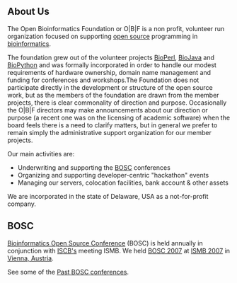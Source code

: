 ==About Us==

The Open Bioinformatics Foundation or O|B|F is a non profit, volunteer run organization focused on supporting [[wp:open source|open source]] programming in [[wp:bioinformatics|bioinformatics]].

The foundation grew out of the volunteer projects [[BioPerl]], [[BioJava]] and [[BioPython]] and was formally incorporated in order to handle our modest requirements of hardware ownership, domain name management and funding for conferences and workshops.The Foundation does not participate directly in the development or structure of the open source work, but as the members of the foundation are drawn from the member projects, there is clear commonality of direction and purpose. Occasionally the O|B|F directors may make announcements about our direction or purpose (a recent one was on the licensing of academic software) when the board feels there is a need to clarify matters, but in general we prefer to remain simply the administrative support organization for our member projects.

Our main activities are:

* Underwriting and supporting the [[BOSC]] conferences
* Organizing and supporting developer-centric "hackathon" events
* Managing our servers, colocation facilities, bank account & other assets

We are incorporated in the state of Delaware, USA as a not-for-profit company.

==BOSC==
[[BOSC|Bioinformatics Open Source Conference]] (BOSC) is held annually in conjunction with [http://www.iscb.org ISCB's] meeting ISMB.  We held [[BOSC 2007]] at [http://www.iscb.org/ismb07 ISMB 2007] in [[wp:Vienna, Austria|Vienna, Austria]].

See some of the [[Past BOSC conferences]].